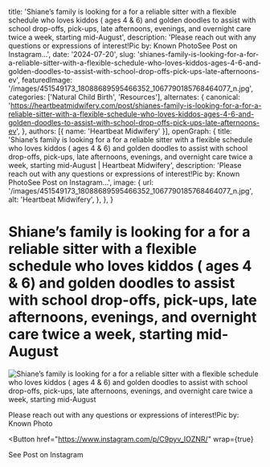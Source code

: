   title: 'Shiane’s family is looking for a for a reliable sitter with a flexible schedule who loves kiddos ( ages 4 & 6) and golden doodles to assist with school drop-offs, pick-ups, late afternoons, evenings, and overnight care twice a week, starting mid-August',
  description: 'Please reach out with any questions or expressions of interest!Pic by: Known PhotoSee Post on Instagram...',
  date: '2024-07-20',
  slug: 'shianes-family-is-looking-for-a-for-a-reliable-sitter-with-a-flexible-schedule-who-loves-kiddos-ages-4-6-and-golden-doodles-to-assist-with-school-drop-offs-pick-ups-late-afternoons-ev',
  featuredImage: '/images/451549173_18088689595466352_1067790185768464077_n.jpg',
  categories: ['Natural Child Birth', 'Resources'],
  alternates: {
    canonical: 'https://heartbeatmidwifery.com/post/shianes-family-is-looking-for-a-for-a-reliable-sitter-with-a-flexible-schedule-who-loves-kiddos-ages-4-6-and-golden-doodles-to-assist-with-school-drop-offs-pick-ups-late-afternoons-ev',
  },
  authors: [{ name: 'Heartbeat Midwifery' }],
  openGraph: {
    title: 'Shiane’s family is looking for a for a reliable sitter with a flexible schedule who loves kiddos ( ages 4 & 6) and golden doodles to assist with school drop-offs, pick-ups, late afternoons, evenings, and overnight care twice a week, starting mid-August | Heartbeat Midwifery',
    description: 'Please reach out with any questions or expressions of interest!Pic by: Known PhotoSee Post on Instagram...',
    image: {
      url: '/images/451549173_18088689595466352_1067790185768464077_n.jpg',
      alt: 'Heartbeat Midwifery',
    },
  },
}


# Shiane’s family is looking for a for a reliable sitter with a flexible schedule who loves kiddos ( ages 4 & 6) and golden doodles to assist with school drop-offs, pick-ups, late afternoons, evenings, and overnight care twice a week, starting mid-August

<Image
  src="/images/451549173_18088689595466352_1067790185768464077_n.jpg"
  size="large"
  wrap={true}
  alt="Shiane’s family is looking for a for a reliable sitter with a flexible schedule who loves kiddos ( ages 4 & 6) and golden doodles to assist with school drop-offs, pick-ups, late afternoons, evenings, and overnight care twice a week, starting mid-August"
/>

Please reach out with any questions or expressions of interest!Pic by: Known Photo

<Button
  href="https://www.instagram.com/p/C9pyv_IOZNR/"
  wrap={true}
>
  See Post on Instagram
</Button>

